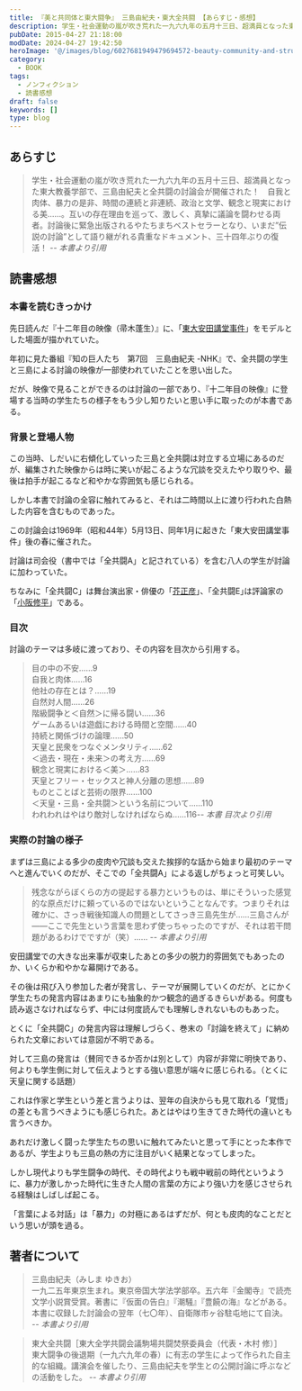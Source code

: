 ```yaml
---
title: 『美と共同体と東大闘争』 三島由紀夫・東大全共闘 【あらすじ・感想】
description: 学生・社会運動の嵐が吹き荒れた一九六九年の五月十三日、超満員となった東大教養学部で、三島由紀夫と全共闘の討論会が開催された！互いの存在理由を巡って、激しく、真摯に議論を闘わせる両者。討論後に緊急出版されるやたちまちベストセラーとなり、いまだ”伝説の討論”として語り継がれる貴重なドキュメント、三十四年ぶりの復活！
pubDate: 2015-04-27 21:18:00
modDate: 2024-04-27 19:42:50
heroImage: '@/images/blog/6027681949479694572-beauty-community-and-strungle.webp'
category:
  - BOOK
tags:
  - ノンフィクション
  - 読書感想
draft: false
keywords: []
type: blog
---
```



## あらすじ

> 学生・社会運動の嵐が吹き荒れた一九六九年の五月十三日、超満員となった東大教養学部で、三島由紀夫と全共闘の討論会が開催された！　自我と肉体、暴力の是非、時間の連続と非連続、政治と文学、観念と現実における美……。互いの存在理由を巡って、激しく、真摯に議論を闘わせる両者。討論後に緊急出版されるやたちまちベストセラーとなり、いまだ”伝説の討論”として語り継がれる貴重なドキュメント、三十四年ぶりの復活！ <cite>-- 本書より引用</cite>

## 読書感想

### 本書を読むきっかけ

先日読んだ『十二年目の映像（帚木蓬生）』に、「[東大安田講堂事件](https://ja.wikipedia.org/wiki/%E6%9D%B1%E5%A4%A7%E5%AE%89%E7%94%B0%E8%AC%9B%E5%A0%82%E4%BA%8B%E4%BB%B6)」をモデルとした場面が描かれていた。

<BlogCard
  title='『十二年目の映像』 帚木蓬生 【読書感想】'
  description='あらすじ その映像は、開けてはならないパンドラの箱だった！？　大手放送局に勤務する川原庸次は、かつて学生運動に参加していたという上司からＴ大時計台闘争にまつわるスクープ映像の存在を聞かされる。初めは半信半疑の庸次だったが、十二年間にわたり地下に潜伏し続ける男、井田と出会い、その存在を確信する。しかし'
  url='https://www.neputa-note.net/2015/04/blog-post_26/'
  domain='www.neputa-note.net'
/>

年初に見た番組『知の巨人たち　第7回　三島由紀夫 -NHK』で、全共闘の学生と三島による討論の映像が一部使われていたことを思い出した。

<Alert
  type='info'
  content='※2020年3月20日更新<br />上記番組で使用された映像を基に映画が公開されたとのこと。'
/>

<BlogCard
  title='三島由紀夫vs東大全共闘 50年目の真実 : 作品情報 - 映画.com'
  description='三島由紀夫vs東大全共闘 50年目の真実の作品情報。上映スケジュール、映画レビュー、予告動画。1969年5月に東京大学駒場キャンパスで行われた作家・三島由紀夫と東大全共闘との伝説の討論会の様子を軸に、三島の生...'
  url='https://eiga.com/movie/92457/'
  domain='eiga.com'
/>

だが、映像で見ることができるのは討論の一部であり、『十二年目の映像』に登場する当時の学生たちの様子をもう少し知りたいと思い手に取ったのが本書である。

### 背景と登場人物

この当時、しだいに右傾化していった三島と全共闘は対立する立場にあるのだが、編集された映像からは時に笑いが起こるような冗談を交えたやり取りや、最後は拍手が起こるなど和やかな雰囲気も感じられる。

しかし本書で討論の全容に触れてみると、それは二時間以上に渡り行われた白熱した内容を含むものであった。

この討論会は1969年（昭和44年）5月13日、同年1月に起きた「東大安田講堂事件」後の春に催された。

討論は司会役（書中では「全共闘A」と記されている）を含む八人の学生が討論に加わっていた。

ちなみに「全共闘C」は舞台演出家・俳優の「[芥正彦](https://ja.wikipedia.org/wiki/%E8%8A%A5%E6%AD%A3%E5%BD%A6)」、｢全共闘E｣は評論家の「[小阪修平](https://ja.wikipedia.org/wiki/%E5%B0%8F%E9%98%AA%E4%BF%AE%E5%B9%B3)」である。

### 目次

討論のテーマは多岐に渡っており、その内容を目次から引用する。

> 目の中の不安……9<br />
> 自我と肉体……16<br />
> 他社の存在とは？……19<br />
> 自然対人間……26<br />
> 階級闘争と＜自然＞に帰る闘い……36<br />
> ゲームあるいは遊戯における時間と空間……40<br />
> 持続と関係づけの論理……50<br />
> 天皇と民衆をつなぐメンタリティ……62<br />
> ＜過去・現在・未来＞の考え方……69<br />
> 観念と現実における＜美＞……83<br />
> 天皇とフリー・セックスと神人分離の思想……89<br />
> ものとことばと芸術の限界……100<br />
> ＜天皇・三島・全共闘＞という名前について……110<br />
> われわれはやはり敵対しなければならぬ……116<cite>-- 本書 目次より引用</cite>

### 実際の討論の様子

まずは三島による多少の皮肉や冗談も交えた挨拶的な話から始まり最初のテーマへと進んでいくのだが、そこでの「全共闘A」による返しがちょっと可笑しい。

> 残念ながらぼくらの方の提起する暴力というものは、単にそういった感覚的な原点だけに頼っているのではないということなんです。つまりそれは確かに、さっき戦後知識人の問題としてさっき三島先生が……三島さんが――ここで先生という言葉を思わず使っちゃったのですが、それは若干問題があるわけでですが（笑）…… <cite>-- 本書より引用</cite>

安田講堂での大きな出来事が収束したあとの多少の脱力的雰囲気でもあったのか、いくらか和やかな幕開けである。

その後は飛び入り参加した者が発言し、テーマが展開していくのだが、とにかく学生たちの発言内容はあまりにも抽象的かつ観念的過ぎるきらいがある。何度も読み返さなければならず、中には何度読んでも理解しきれないものもあった。

とくに「全共闘C」の発言内容は理解しづらく、巻末の「討論を終えて」に納められた文章においては意図が不明である。

対して三島の発言は（賛同できるか否かは別として）内容が非常に明快であり、何よりも学生側に対して伝えようとする強い意思が端々に感じられる。（とくに天皇に関する話題）

これは作家と学生という差と言うよりは、翌年の自決からも見て取れる「覚悟」の差とも言うべきようにも感じられた。あとはやはり生きてきた時代の違いとも言うべきか。

あれだけ激しく闘った学生たちの思いに触れてみたいと思って手にとった本作であるが、学生よりも三島の熱の方に注目がいく結果となってしまった。

しかし現代よりも学生闘争の時代、その時代よりも戦中戦前の時代というように、暴力が激しかった時代に生きた人間の言葉の方により強い力を感じさせられる経験はしばしば起こる。

「言葉による対話」は「暴力」の対極にあるはずだが、何とも皮肉的なことだという思いが頭を過る。

<div class='not-prose'>
  <div data-vc_mylinkbox_id='886766472'></div>
</div>

## 著者について

> 三島由紀夫（みしま ゆきお）<br />
> 一九二五年東京生まれ。東京帝国大学法学部卒。五六年『金閣寺』で読売文学小説賞受賞。著書に『仮面の告白』『潮騒』『豊饒の海』などがある。本書に収録した討論会の翌年（七〇年）、自衛隊市ヶ谷駐屯地にて自決。 <cite>-- 本書より引用</cite>

> 東大全共闘［東大全学共闘会議駒場共闘焚祭委員会（代表・木村 修）］<br />
> 東大闘争の後退期（一九六九年の春）に有志の学生によって作られた自主的な組織。講演会を催したり、三島由紀夫を学生との公開討論に呼ぶなどの活動をした。 <cite>-- 本書より引用</cite>
